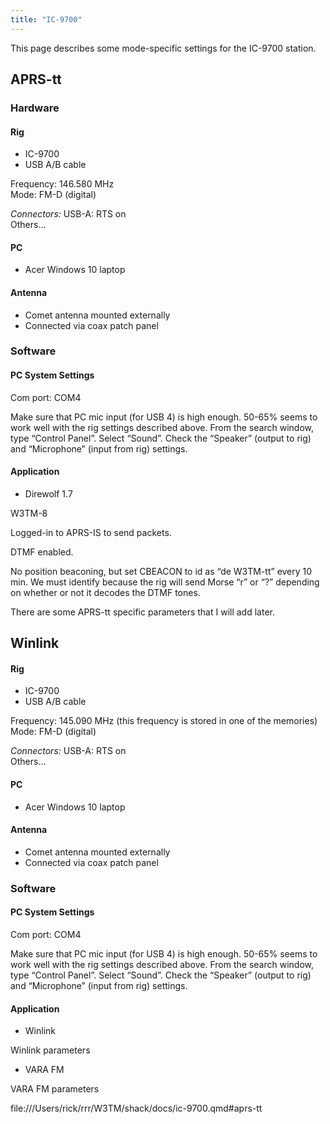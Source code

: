 ```yaml
---
title: "IC-9700"
---
```


This page describes some mode-specific settings for the IC-9700 station.

## APRS-tt

### Hardware

#### Rig

- IC-9700
- USB A/B cable

::: {.callout-note}

Frequency: 146.580 MHz</br>
Mode: FM-D (digital)

*Connectors:*
USB-A: RTS on</br>
Others...

:::

#### PC

- Acer Windows 10 laptop

#### Antenna

- Comet antenna mounted externally
- Connected via coax patch panel

### Software

#### PC System Settings

::: {.callout-note}

Com port: COM4</br>

Make sure that PC mic input (for USB 4) is high enough. 
50-65% seems to work well with the rig settings described above. 
From the search window, type "Control Panel". Select "Sound". 
Check the "Speaker" (output to rig) and "Microphone" (input from rig) settings.

::: 

#### Application

- Direwolf 1.7

::: {.callout-note}

W3TM-8

Logged-in to APRS-IS to send packets.

DTMF enabled.

No position beaconing, but set CBEACON to id as "de W3TM-tt" every 10 min.
We must identify because the rig will send Morse "r" or "?" depending on whether or not it decodes the DTMF tones.

There are some APRS-tt specific parameters that I will add later.

:::


## Winlink

#### Rig

- IC-9700
- USB A/B cable

::: {.callout-note}

Frequency: 145.090 MHz (this frequency is stored in one of the memories)</br>
Mode: FM-D (digital)

*Connectors:*
USB-A: RTS on</br>
Others...

:::

#### PC

- Acer Windows 10 laptop

#### Antenna

- Comet antenna mounted externally
- Connected via coax patch panel

### Software

#### PC System Settings

::: {.callout-note}

Com port: COM4</br>

Make sure that PC mic input (for USB 4) is high enough. 
50-65% seems to work well with the rig settings described above. 
From the search window, type "Control Panel". Select "Sound". 
Check the "Speaker" (output to rig) and "Microphone" (input from rig) settings.

::: 

#### Application

- Winlink

::: {.callout-note}

Winlink parameters

:::

- VARA FM

::: {.callout-note}

VARA FM parameters

:::

file:///Users/rick/rrr/W3TM/shack/docs/ic-9700.qmd#aprs-tt